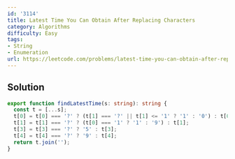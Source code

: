```yaml
---
id: '3114'
title: Latest Time You Can Obtain After Replacing Characters
category: Algorithms
difficulty: Easy
tags:
- String
- Enumeration
url: https://leetcode.com/problems/latest-time-you-can-obtain-after-replacing-characters
---
```


## Solution

```typescript filename="solution.ts" copy
export function findLatestTime(s: string): string {
  const t = [...s];
  t[0] = t[0] === '?' ? (t[1] === '?' || t[1] <= '1' ? '1' : '0') : t[0];
  t[1] = t[1] === '?' ? (t[0] === '1' ? '1' : '9') : t[1];
  t[3] = t[3] === '?' ? '5' : t[3];
  t[4] = t[4] === '?' ? '9' : t[4];
  return t.join('');
}
```

